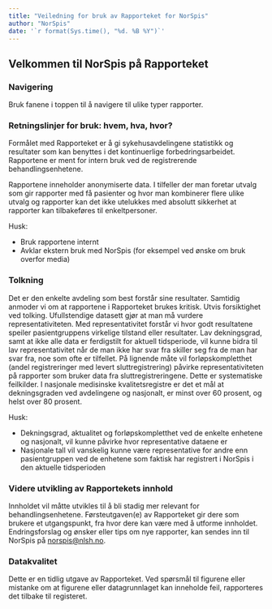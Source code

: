 ```yaml
---
title: "Veiledning for bruk av Rapporteket for NorSpis"
author: "NorSpis"
date: '`r format(Sys.time(), "%d. %B %Y")`'
---
```


## Velkommen til NorSpis på Rapporteket

### Navigering
Bruk fanene i toppen til å navigere til ulike typer rapporter.

### Retningslinjer for bruk: hvem, hva, hvor?
Formålet med Rapporteket er å gi sykehusavdelingene statistikk og resultater som kan benyttes i det kontinuerlige forbedringsarbeidet. Rapportene er ment for intern bruk ved de registrerende behandlingsenhetene.

Rapportene inneholder anonymiserte data. I tilfeller der man foretar utvalg som gir rapporter med få pasienter og hvor man kombinerer flere ulike utvalg og rapporter kan det ikke utelukkes med absolutt sikkerhet at rapporter kan
tilbakeføres til enkeltpersoner.

Husk:

* Bruk rapportene internt
* Avklar ekstern bruk med NorSpis (for eksempel ved ønske om bruk overfor media)

### Tolkning
Det er den enkelte avdeling som best forstår sine resultater. Samtidig anmoder vi om at rapportene i Rapporteket brukes kritisk. Utvis forsiktighet ved tolking. Ufullstendige datasett gjør at man må vurdere representativiteten. Med representativitet forstår vi hvor godt resultatene speiler pasientgruppens virkelige tilstand eller resultater. Lav dekningsgrad, samt at ikke alle data er ferdigstilt for aktuell tidsperiode, vil kunne bidra til lav
representativitet når de man ikke har svar fra skiller seg fra de man har svar fra, noe som ofte er tilfellet. På lignende måte vil forløpskompletthet (andel registreringer med levert sluttregistrering) påvirke representativiteten på rapporter som bruker data fra sluttregistreringene. Dette er systematiske feilkilder. I nasjonale medisinske kvalitetsregistre er det et mål at dekningsgraden ved avdelingene og nasjonalt, er minst over 60 prosent, og helst over 80 prosent.

Husk:

* Dekningsgrad, aktualitet og forløpskompletthet ved de enkelte enhetene og nasjonalt, vil kunne påvirke hvor representative dataene er
* Nasjonale tall vil vanskelig kunne være representative for andre enn pasientgruppen ved de enhetene som faktisk har registrert i NorSpis i den aktuelle tidsperioden

### Videre utvikling av Rapportekets innhold
Innholdet vil måtte utvikles til å bli stadig mer relevant for behandlingsenhetene. Førsteutgaven(e) av Rapporteket gir dere som brukere et utgangspunkt, fra hvor dere kan være med å utforme innholdet. Endringsforslag og ønsker eller tips om nye rapporter, kan sendes inn til NorSpis på [norspis@nlsh.no](mailto:norspis@nlsh.no).

### Datakvalitet
Dette er en tidlig utgave av Rapporteket. Ved spørsmål til figurene eller mistanke om at figurene eller datagrunnlaget kan inneholde feil, rapporteres det tilbake til registeret.
